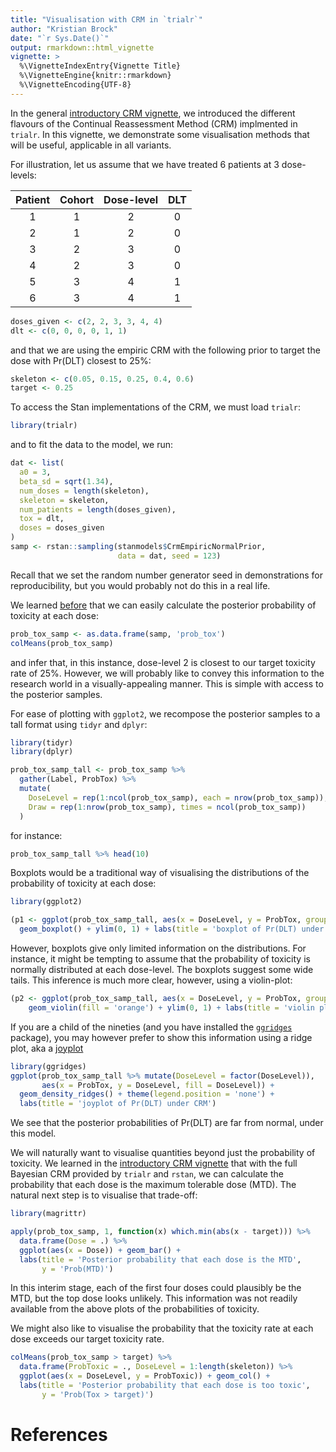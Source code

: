```yaml
---
title: "Visualisation with CRM in `trialr`"
author: "Kristian Brock"
date: "`r Sys.Date()`"
output: rmarkdown::html_vignette
vignette: >
  %\VignetteIndexEntry{Vignette Title}
  %\VignetteEngine{knitr::rmarkdown}
  %\VignetteEncoding{UTF-8}
---
```


In the general [introductory CRM vignette](https://brockk.github.io/trialr/articles/CRM.html), we introduced the different flavours of the Continual Reassessment Method (CRM) implmented in `trialr`.
In this vignette, we demonstrate some visualisation methods that will be useful, applicable in all variants.

For illustration, let us assume that we have treated 6 patients at 3 dose-levels:

| Patient | Cohort | Dose-level | DLT |
|:-------:|:------:|:----------:|:---:|
|    1    |   1    |      2     |  0  |
|    2    |   1    |      2     |  0  |
|    3    |   2    |      3     |  0  |
|    4    |   2    |      3     |  0  |
|    5    |   3    |      4     |  1  |
|    6    |   3    |      4     |  1  |

```r
doses_given <- c(2, 2, 3, 3, 4, 4)
dlt <- c(0, 0, 0, 0, 1, 1)
```

and that we are using the empiric CRM with the following prior to target the dose with Pr(DLT) closest to 25%:

```r
skeleton <- c(0.05, 0.15, 0.25, 0.4, 0.6)
target <- 0.25
```

To access the Stan implementations of the CRM, we must load `trialr`:
```r
library(trialr)
```

and to fit the data to the model, we run:
```r
dat <- list(
  a0 = 3,
  beta_sd = sqrt(1.34),
  num_doses = length(skeleton),
  skeleton = skeleton,
  num_patients = length(doses_given),
  tox = dlt,
  doses = doses_given
)
samp <- rstan::sampling(stanmodels$CrmEmpiricNormalPrior,
                        data = dat, seed = 123)
```

Recall that we set the random number generator seed in demonstrations for reproducibility, but you would probably not do this in a real life.

We learned [before](https://brockk.github.io/trialr/articles/CRM.html) that we can easily calculate the posterior probability of toxicity at each dose:

```r
prob_tox_samp <- as.data.frame(samp, 'prob_tox')
colMeans(prob_tox_samp)
```

and infer that, in this instance, dose-level 2 is closest to our target toxicity rate of 25%.
However, we will probably like to convey this information to the research world in a visually-appealing manner.
This is simple with access to the posterior samples.

For ease of plotting with `ggplot2`, we recompose the posterior samples to a tall format using `tidyr` and `dplyr`:

```r
library(tidyr)
library(dplyr)

prob_tox_samp_tall <- prob_tox_samp %>%
  gather(Label, ProbTox) %>%
  mutate(
    DoseLevel = rep(1:ncol(prob_tox_samp), each = nrow(prob_tox_samp)),
    Draw = rep(1:nrow(prob_tox_samp), times = ncol(prob_tox_samp))
  )
```

for instance:

```r
prob_tox_samp_tall %>% head(10)
```

Boxplots would be a traditional way of visualising the distributions of the probability of toxicity at each dose:

```r
library(ggplot2)

(p1 <- ggplot(prob_tox_samp_tall, aes(x = DoseLevel, y = ProbTox, group = DoseLevel)) +
  geom_boxplot() + ylim(0, 1) + labs(title = 'boxplot of Pr(DLT) under CRM'))
```

However, boxplots give only limited information on the distributions.
For instance, it might be tempting to assume that the probability of toxicity is normally distributed at each dose-level.
The boxplots suggest some wide tails.
This inference is much more clear, however, using a violin-plot:

```r
(p2 <- ggplot(prob_tox_samp_tall, aes(x = DoseLevel, y = ProbTox, group = DoseLevel)) +
    geom_violin(fill = 'orange') + ylim(0, 1) + labs(title = 'violin plot of Pr(DLT) under CRM'))
```

If you are a child of the nineties (and you have installed the [`ggridges`](https://cran.r-project.org/web/packages/ggridges/) package), you may however prefer to show this information using a ridge plot, aka a [joyplot](https://en.wikipedia.org/wiki/Unknown_Pleasures)

```r
library(ggridges)
ggplot(prob_tox_samp_tall %>% mutate(DoseLevel = factor(DoseLevel)),
       aes(x = ProbTox, y = DoseLevel, fill = DoseLevel)) +
  geom_density_ridges() + theme(legend.position = 'none') +
  labs(title = 'joyplot of Pr(DLT) under CRM')
```

We see that the posterior probabilities of Pr(DLT) are far from normal, under this model.

We will naturally want to visualise quantities beyond just the probability of toxicity.
We learned in the [introductory CRM vignette](https://brockk.github.io/trialr/articles/CRM.html) that with the full Bayesian CRM provided by `trialr` and `rstan`, we can calculate the probability that each dose is the maximum tolerable dose (MTD).
The natural next step is to visualise that trade-off:

```r
library(magrittr)

apply(prob_tox_samp, 1, function(x) which.min(abs(x - target))) %>% 
  data.frame(Dose = .) %>% 
  ggplot(aes(x = Dose)) + geom_bar() + 
  labs(title = 'Posterior probability that each dose is the MTD',
       y = 'Prob(MTD)')
```

In this interim stage, each of the first four doses could plausibly be the MTD, but the top dose looks unlikely.
This information was not readily available from the above plots of the probabilities of toxicity.

We might also like to visualise the probability that the toxicity rate at each dose exceeds our target toxicity rate.

```r
colMeans(prob_tox_samp > target) %>% 
  data.frame(ProbToxic = ., DoseLevel = 1:length(skeleton)) %>%
  ggplot(aes(x = DoseLevel, y = ProbToxic)) + geom_col() + 
  labs(title = 'Posterior probability that each dose is too toxic',
       y = 'Prob(Tox > target)')
```




# References
